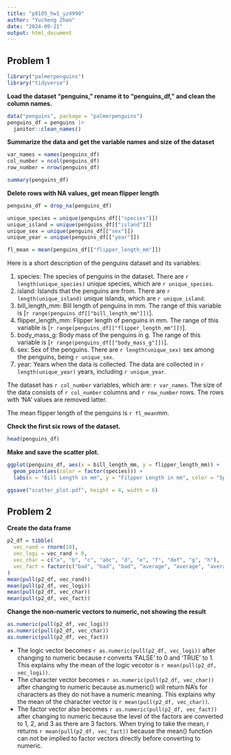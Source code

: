 ```yaml
---
title: "p8105_hw1_yz4990"
author: "Yucheng Zhao"
date: "2024-09-21"
output: html_document
---
```



## Problem 1
```r
library("palmerpenguins")
library("tidyverse")
```


**Load the dataset "penguins," rename it to "penguins_df," and clean the column names.**
```r
data("penguins", package = "palmerpenguins")
penguins_df = penguins |> 
  janitor::clean_names()
```


**Summarize the data and get the variable names and size of the dataset**
```r
var_names = names(penguins_df)
col_number = ncol(penguins_df)
row_number = nrow(penguins_df)

summary(penguins_df)
```


**Delete rows with NA values, get mean flipper length**
```r
penguins_df = drop_na(penguins_df)

unique_species = unique(penguins_df[["species"]])
unique_island = unique(penguins_df[["island"]])
unique_sex = unique(penguins_df[["sex"]])
unique_year = unique(penguins_df[["year"]])

fl_mean = mean(penguins_df[["flipper_length_mm"]])
```
Here is a short description of the penguins dataset and its variables:

1. species: The species of penguins in the dataset. There are `r length(unique_species)` unique species, which are `r unique_species`. 
1. island: Islands that the penguins are from. There are `r length(unique_island)` unique islands, which are `r unique_island`. 
1. bill_length_mm: Bill length of penguins in mm. The range of this variable is [`r range(penguins_df[["bill_length_mm"]])`].
1. flipper_length_mm: Flipper length of penguins in mm. The range of this variable is [`r range(penguins_df[["flipper_length_mm"]])`].
1. body_mass_g: Body mass of the penguins in g. The range of this variable is [`r range(penguins_df[["body_mass_g"]])`].
1. sex: Sex of the penguins. There are `r length(unique_sex)` sex among the penguins, being `r unique_sex`.
1. year: Years when the data is collected. The data are collected in `r length(unique_year)` years, including `r unique_year`.

The dataset has `r col_number` variables, which are: `r var_names`. The size of the data consists of `r col_number` columns and `r row_number` rows. The rows with 'NA' values are removed latter. 

The mean flipper length of the penguins is `r fl_mean`mm.

**Check the first six rows of the dataset.**
```r
head(penguins_df)
```



**Make and save the scatter plot.**
```r
ggplot(penguins_df, aes(x = bill_length_mm, y = flipper_length_mm)) +
  geom_point(aes(color = factor(species))) + 
  labs(x = "Bill Length in mm", y = "Filpper Length in mm", color = "Species")

ggsave("scatter_plot.pdf", height = 4, width = 6)
```



## Problem 2

**Create the data frame**
```r
p2_df = tibble(
  vec_rand = rnorm(10),
  vec_logi = vec_rand > 0,
  vec_char = c("a", "b", "c", "abc", "d", "e", "f", "def", "g", "h"),
  vec_fact = factor(c("bad", "bad", "bad", "average", "average", "average", "good", "good", "good", "good"))
)
mean(pull(p2_df, vec_rand))
mean(pull(p2_df, vec_logi))
mean(pull(p2_df, vec_char))
mean(pull(p2_df, vec_fact))
```
**Change the non-numeric vectors to numeric, not showing the result**
```r
as.numeric(pull(p2_df, vec_logi))
as.numeric(pull(p2_df, vec_char))
as.numeric(pull(p2_df, vec_fact))
```
- The logic vector becomes `r as.numeric(pull(p2_df, vec_logi))` after changing to numeric because r converts 'FALSE' to 0 and 'TRUE' to 1. This explains why the mean of the logic vecotor is `r mean(pull(p2_df, vec_logi))`.
- The character vector becomes `r as.numeric(pull(p2_df, vec_char))` after changing to numeric because as.numeric() will return NA's for characters as they do not have a numeric meaning. This explains why the mean of the character vector is `r mean(pull(p2_df, vec_char))`.
- The factor vector also becomes `r as.numeric(pull(p2_df, vec_fact))` after changing to numeric because the level of the factors are converted to 1, 2, and 3 as there are 3 factors. When trying to take the mean, r returns `r mean(pull(p2_df, vec_fact))` because the mean() function can not be implied to factor vectors directly before converting to numeric. 


